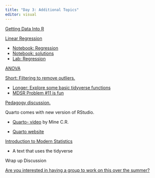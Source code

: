 ```yaml
---
title: "Day 3: Additional Topics"
editor: visual
---
```


[Getting Data Into R](./Importing-data.html)

[Linear Regression](./SLIDES_Day3-Regression.pdf){target="_blank"}

-   [Notebook: Regression](https://drive.google.com/uc?export=download&id=1W-i-QUIeN-zEtlfofJrEfcsMXAqZ90JW)
-   [Notebook: solutions](./Notebook_WSDAY3_SOLUTIONS_Regression.pdf){target="_blank"}
-   [Lab: Regression](https://drive.google.com/uc?export=download&id=1zsuX5RSlSmdAlN7Wngo9oKuGygh5HPAn)

[ANOVA](./ANOVA.html)

[Short: Filtering to remove outliers.](./outliers.html)

-   [Longer: Explore some basic tidyverse functions](./Tidyverse.html)
-   [MDSR Problem #11 is fun](https://mdsr-book.github.io/mdsr2e/ch-dataI.html#dataI-exercises){target="_blank"}

[Pedagogy discussion.](./pedagogy.html)

Quarto comes with new version of RStudio.

-   [Quarto- video](https://www.youtube.com/watch?v=_f3latmOhew){target="_blank"} by Mine C.R.

-   [Quarto website](https://quarto.org/){target="_blank"}

[Introduction to Modern Statistics](https://www.openintro.org/book/ims/){target="_blank"}

-   A text that uses the tidyverse

Wrap up Discussion

[Are you interested in having a group to work on this over the summer?](https://docs.google.com/document/d/1YnoZr6WPz0dvW3B-PQ_dDob-ieUepgFqYbG8FOzJuFc/edit?usp=sharing)
